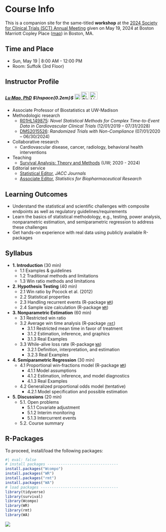 # Course Info {.unnumbered}

This is a companion site for the same-titled **workshop** at the [2024 Society for Clinical Trials (SCT) Annual Meeting](https://www.sctweb.org/meeting/){target="_blank"} given on May 19, 2024 at Boston Marriott Copley Place ([map](https://www.google.com/maps/place/Boston+Marriott+Copley+Place/@42.3467509,-71.0815269,17z/data=!3m1!5s0x89e37a0d93723ac1:0x7edf0a3a678073b5!4m10!3m9!1s0x89e37a0de7e77a4b:0x1a77f7939c6472fb!5m3!1s2024-07-28!4m1!1i2!8m2!3d42.346747!4d-71.078952!16s%2Fm%2F0wfgs85?entry=ttu){target="_blank"}) in Boston, MA.

## Time and Place

-   Sun, May 19 \| 8:00 AM - 12:00 PM
-   Room: Suffolk (3rd Floor)

## Instructor Profile

##### [Lu Mao, PhD](https://sites.google.com/view/lmaowisc){target="_blank"} $\hspace{0.2em}$ [![X](images/x-social-media-black-icon.png){width="18" height="18"}](https://x.com/LuMaoWisc){target="_black"} [![GitHub](images/GitHub-Mark-ea2971cee799.png){width="25"}](https://github.com/lmaowisc){target="_black"} [![LinkedIn](images/linkedin_3128219.png){width="25"}](https://www.linkedin.com/in/lu-mao-63589b14/){target="_black"}

-   Associate Professor of Biostatistics at UW-Madison
-   Methodologic research
    -   [R01HL149875](https://reporter.nih.gov/search/9aSu5u3xlE26GrjbF_4cBg/project-details/10734551){target="_blank"}: *Novel Statistical Methods for Complex Time-to-Event Data in Cardiovascular Clinical Trials* (12/01/2019 – 07/31/2028)
    -   [DMS2015526](https://www.nsf.gov/awardsearch/showAward?AWD_ID=2015526){target="_blank"}: *Randomized Trials with Non-Compliance* (07/01/2020 – 06/30/2024)
-   Collaborative research
    -   Cardiovascular disease, cancer, radiology, behavioral health interventions
-   Teaching
    -   [Survival Analysis: Theory and Methods](https://lmaowisc.github.io/BMI741){target="_blank"} (UW; 2020 - 2024)
-   Editorial service
    -   [Statistical Editor](https://www.jacc.org/journal/heart-failure/editorial-board){target="_blank"}, *JACC Journals*
    -   [Associate Editor](https://www.tandfonline.com/action/journalInformation?show=editorialBoard&journalCode=usbr20){target="_blank"}, *Statistics for Biopharmaceutical Research*

## Learning Outcomes

-   Understand the statistical and scientific challenges with composite endpoints as well as regulatory guidelines/requirements
-   Learn the basics of statistical methodology, e.g., testing, power analysis, nonparametric estimation, and semiparametric regression to address these challenges
-   Get hands-on experience with real data using publicly available R-packages

## Syllabus

-   **1. Introduction** (30 min)
    -   1.1 Examples & guidelines
    -   1.2 Traditional methods and limitations
    -   1.3 Win ratio methods and limitations
-   **2. Hypothesis Testing** (40 min)
    -   2.1 Win ratio by Pocock et al. (2012)
    -   2.2 Statistical properties
    -   2.3 Handling recurrent events (R-package [`WR`](https://cran.r-project.org/package=WR){target="_blank"})
    -   2.4 Sample size calculation (R-package [`WR`](https://cran.r-project.org/package=WR){target="_blank"})
-   **3. Nonparametric Estimation** (60 min)
    -   3.1 Restricted win ratio
    -   3.2 Average win time analysis (R-package [`rmt`](https://cran.r-project.org/package=rmt){target="_blank"})
        -   3.1.1 Restricted mean time in favor of treatment
        -   3.1.2 Estimation, inference, and graphics
        -   3.1.3 Real Examples
    -   3.3 While-alive loss rate (R-package [`WA`](https://cran.r-project.org/package=WA){target="_blank"})
        -   3.2.1 Definition, interpretation, and estimation
        -   3.2.3 Real Examples
-   **4. Semiparametric Regression** (30 min)
    -   4.1 Proportional win-fractions model (R-package [`WR`](https://cran.r-project.org/package=WR){target="_blank"})
        -   4.1.1 Model assumptions
        -   4.1.2 Estimation, inference, and model diagnostics
        -   4.1.3 Real Examples
    -   4.2 Generalized proportional odds model (tentative)
        -   4.2.1 Model specification and possible estimation
-   **5. Discussions** (20 min)
    -   5.1. Open problems
        -   5.1.1 Covariate adjustment
        -   5.1.2 Interim monitoring
        -   5.1.3 Intercurrent events
    -   5.2. Course summary

## R-Packages

To proceed, install/load the following packages:

```r
#| eval: false
# install packages --------------------------------
install.packages("Wcompo")
install.packages("WR")
install.packages("rmt")
install.packages("WA")
# load packages -----------------------------------
library(tidyverse)
library(survival)
library(Wcompo)
library(WR)
library(rmt)
library(WA)
```

![](images/intro_Ntrial_title.png)
